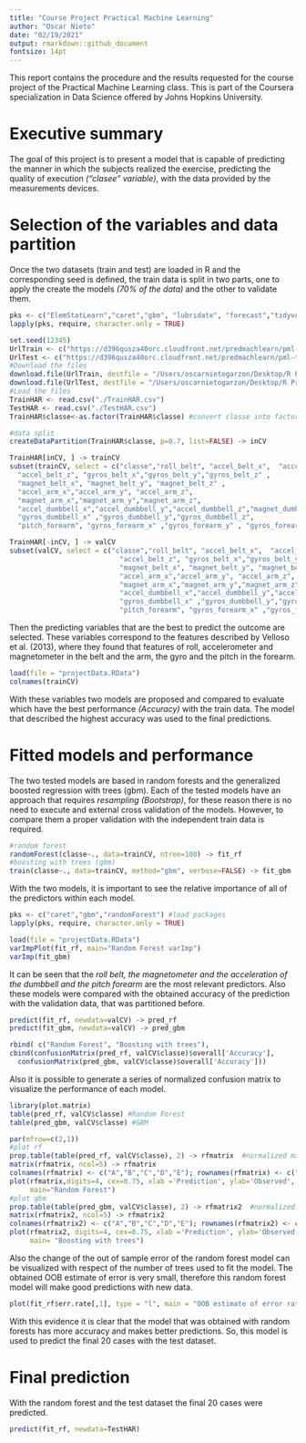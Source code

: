 ```yaml
---
title: "Course Project Practical Machine Learning"
author: "Oscar Nieto"
date: "02/19/2021"
output: rmarkdown::github_document
fontsize: 14pt
---
```

This report contains the procedure and the results requested for the course project of the Practical Machine Learning class. This is part of the Coursera specialization in Data Science offered by Johns Hopkins University.

# Executive summary

The goal of this project is to present a model that is capable of predicting the manner in which the subjects realized the exercise, predicting the quality of execution _("clasee" variable)_, with the data provided by the measurements devices.

# Selection of the variables and data partition

Once the two datasets (train and test) are loaded in R and the corresponding seed is defined, the train data is split in two parts, one to apply the create the models *(70% of the data)* and the other to validate them. 

```r
pks <- c("ElemStatLearn","caret","gbm", "lubridate", "forecast","tidyverse","randomForest","plot.matrix") #load packages
lapply(pks, require, character.only = TRUE)

set.seed(12345)
UrlTrain <- c("https://d396qusza40orc.cloudfront.net/predmachlearn/pml-training.csv")
UrlTest <- c("https://d396qusza40orc.cloudfront.net/predmachlearn/pml-testing.csv")
#Download the files
download.file(UrlTrain, destfile = "/Users/oscarnietogarzon/Desktop/R Projects/ML_coursera_project/TrainHAR.csv")
download.file(UrlTest, destfile = "/Users/oscarnietogarzon/Desktop/R Projects/ML_coursera_project/TestHAR.csv")
#Load the files
TrainHAR <- read.csv("./TrainHAR.csv")
TestHAR <- read.csv("./TestHAR.csv")
TrainHAR$classe<-as.factor(TrainHAR$classe) #convert classe into factor variable

#data split
createDataPartition(TrainHAR$classe, p=0.7, list=FALSE) -> inCV

TrainHAR[inCV, ] -> trainCV
subset(trainCV, select = c("classe","roll_belt", "accel_belt_x",  "accel_belt_y" ,
  "accel_belt_z", "gyros_belt_x","gyros_belt_y","gyros_belt_z" ,
  "magnet_belt_x", "magnet_belt_y", "magnet_belt_z" ,
  "accel_arm_x","accel_arm_y", "accel_arm_z",
  "magnet_arm_x","magnet_arm_y","magnet_arm_z",
  "accel_dumbbell_x","accel_dumbbell_y","accel_dumbbell_z","magnet_dumbbell_x", "magnet_dumbbell_y","magnet_dumbbell_z",
  "gyros_dumbbell_x" ,"gyros_dumbbell_y","gyros_dumbbell_z",
  "pitch_forearm", "gyros_forearm_x" ,"gyros_forearm_y" , "gyros_forearm_z" ) ) -> trainCV

TrainHAR[-inCV, ] -> valCV
subset(valCV, select = c("classe","roll_belt", "accel_belt_x",  "accel_belt_y" ,
                           "accel_belt_z", "gyros_belt_x","gyros_belt_y","gyros_belt_z" ,
                           "magnet_belt_x", "magnet_belt_y", "magnet_belt_z" ,
                           "accel_arm_x","accel_arm_y", "accel_arm_z",
                           "magnet_arm_x","magnet_arm_y","magnet_arm_z",
                           "accel_dumbbell_x","accel_dumbbell_y","accel_dumbbell_z","magnet_dumbbell_x", "magnet_dumbbell_y","magnet_dumbbell_z",
                           "gyros_dumbbell_x" ,"gyros_dumbbell_y","gyros_dumbbell_z",
                           "pitch_forearm", "gyros_forearm_x" ,"gyros_forearm_y" , "gyros_forearm_z" ) )-> valCV

```

Then the predicting variables that are the best to predict the outcome are selected. These variables correspond to the features described by Velloso et al. (2013), where they found that features of roll, accelerometer and magnetometer in the belt and the arm, the gyro and the pitch in the forearm. 

```r
load(file = "projectData.RData")
colnames(trainCV)
```

With these variables two models are proposed and compared to evaluate which have the best performance _(Accuracy)_ with the train data. The model that described the highest accuracy was used to the final predictions.

# Fitted models and performance

The two tested models are based in random forests and the generalized boosted regression with trees (gbm). Each of the tested models have an approach that requires *resampling (Bootstrap)*, for these reason there is no need to execute and external cross validation of the models. However, to compare them a proper validation with the independent train data is required.

```r
#random forest
randomForest(classe~., data=trainCV, ntree=100) -> fit_rf
#boosting with trees (gbm)
train(classe~., data=trainCV, method="gbm", verbose=FALSE) -> fit_gbm
```

With the two models, it is important to see the relative importance of all of the predictors within each model. 

```r
pks <- c("caret","gbm","randomForest") #load packages
lapply(pks, require, character.only = TRUE)

load(file = "projectData.RData")
varImpPlot(fit_rf, main="Random Forest varImp")
varImp(fit_gbm)
```

It can be seen that the *roll belt, the magnetometer and the acceleration of the dumbbell and the pitch forearm* are the most relevant predictors. Also these models were compared with the obtained accuracy of the prediction with the validation data, that was partitioned before.

```r
predict(fit_rf, newdata=valCV) -> pred_rf
predict(fit_gbm, newdata=valCV) -> pred_gbm
```

```r
rbind( c("Random Forest", "Boosting with trees"),
cbind(confusionMatrix(pred_rf, valCV$classe)$overall['Accuracy'],
  confusionMatrix(pred_gbm, valCV$classe)$overall['Accuracy']))
```

Also it is possible to generate a series of normalized confusion matrix to visualize the performance of each model.

```r
library(plot.matrix)
table(pred_rf, valCV$classe) #Random Forest
table(pred_gbm, valCV$classe) #GBM

par(mfrow=c(2,1))
#plot rf
prop.table(table(pred_rf, valCV$classe), 2) -> rfmatrix  #normalized matrix
matrix(rfmatrix, ncol=5) -> rfmatrix
colnames(rfmatrix) <- c("A","B","C","D","E"); rownames(rfmatrix) <- c("A","B","C","D","E")
plot(rfmatrix,digits=4, cex=0.75, xlab ='Prediction', ylab='Observed', axis.row=list(side=2, las=1),
     main="Random Forest")
#plot gbm
prop.table(table(pred_gbm, valCV$classe), 2) -> rfmatrix2  #normalized matrix
matrix(rfmatrix2, ncol=5) -> rfmatrix2
colnames(rfmatrix2) <- c("A","B","C","D","E"); rownames(rfmatrix2) <- c("A","B","C","D","E")
plot(rfmatrix2, digits=4, cex=0.75, xlab ='Prediction', ylab='Observed', axis.row=list(side=2, las=1),
     main= "Boosting with trees")

```

Also the change of the out of sample error of the random forest model can be visualized with respect of the number of trees used to fit the model. The obtained OOB estimate of error is very small, therefore this random forest model will make good predictions with new data.

```r
plot(fit_rf$err.rate[,1], type = "l", main = "OOB estimate of error rate", ylab = "Error",xlab="Trees")
```

With this evidence it is clear that the model that was obtained with random forests has more accuracy and makes better predictions. So, this model is used to predict the final 20 cases with the test dataset.

# Final prediction

With the random forest and the test dataset the final 20 cases were predicted.

```r
predict(fit_rf, newdata=TestHAR)
```

